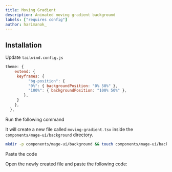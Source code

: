 ```yaml
---
title: Moving Gradient
description: Animated moving gradient background
labels: ["requires config"]
author: harimanok_
---
```


<ComponentPreview name="background-moving-gradient--docs" />

## Installation

<Steps>

<Step>Update `tailwind.config.js`</Step>
```js
theme: {
    extend: {
     keyframes: {
          "bg-position": {
          "0%": { backgroundPosition: "0% 50%" },
          "100%": { backgroundPosition: "100% 50%" },
        },
     }
    },
  },
```

<Step>Run the following command</Step>

It will create a new file called `moving-gradient.tsx` inside the `components/mage-ui/background` directory.

```bash
mkdir -p components/mage-ui/background && touch components/mage-ui/background/moving-gradient.tsx
```

<Step>Paste the code</Step>

Open the newly created file and paste the following code:

```jsx file=<rootDir>/mage-ui/background/moving-gradient.tsx

```

</Steps>
